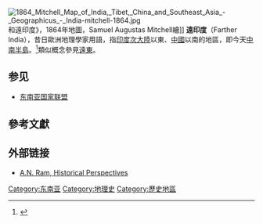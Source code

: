 [[File:1864_Mitchell_Map_of_India,_Tibet,_China_and_Southeast_Asia_-_Geographicus_-_India-mitchell-1864.jpg|thumb]]和遠印度》，1864年地圖，Samuel Augustas Mitchell繪]]
'''遠印度'''（Farther India），昔日歐洲地理學家用語，指[[印度次大陸|印度次大陸]]以東、[[中國|中國]]以南的地區，即今天[[中南半島|中南半島]]。<ref name=Coedes>{{cite book|last= Coedès|first= George|authorlink= George Coedès|editor= Walter F. Vella|others= trans.Susan Brown Cowing|title= The Indianized States of Southeast Asia|year= 1968|publisher= University of Hawaii Press|isbn= 978-0-8248-0368-1}}</ref>{{rp|190}}類似概念參見[[遠東|遠東]]。

==参见==
* [[东南亚国家联盟|东南亚国家联盟]]

==參考文獻==
{{reflist}}

==外部链接==
* [http://www.india-seminar.com/2000/487/487%20ram.htm A.N. Ram, Historical Perspectives] {{Wayback|url=http://www.india-seminar.com/2000/487/487%20ram.htm |date=20200722212855 }}

{{Coord|14|13|12|N|101|51|36|E|dim:1000km_type:landmark_source:dewiki|display=title}}

{{Authority control}}

[[Category:东南亚|Category:东南亚]]
[[Category:地理史|Category:地理史]]
[[Category:歷史地區|Category:歷史地區]]
{{亚洲地理小作品}}